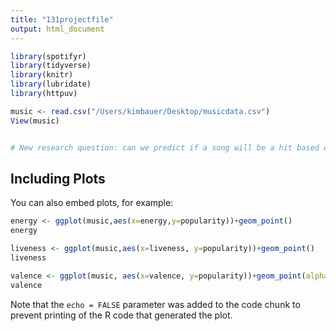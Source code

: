```yaml
---
title: "131projectfile"
output: html_document
---
```


```r
library(spotifyr)
library(tidyverse)
library(knitr)
library(lubridate)
library(httpuv)
```

```r
music <- read.csv("/Users/kimbauer/Desktop/musicdata.csv")
View(music)


# New research question: can we predict if a song will be a hit based on its attributes? Response variable: song.hotttnesss 

```

## Including Plots

You can also embed plots, for example:

```r
energy <- ggplot(music,aes(x=energy,y=popularity))+geom_point()
energy

liveness <- ggplot(music,aes(x=liveness, y=popularity))+geom_point()
liveness
```


```r
valence <- ggplot(music, aes(x=valence, y=popularity))+geom_point(alpha=0.2) + facet_grid(vars(danceability))
valence
```

Note that the `echo = FALSE` parameter was added to the code chunk to prevent printing of the R code that generated the plot.
